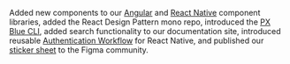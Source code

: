 Added new components to our [Angular](https://brightlayer-ui-components.github.io/angular) and [React Native](https://brightlayer-ui-components.github.io/react-native) component libraries, added the React Design Pattern mono repo, introduced the [PX Blue CLI](https://www.npmjs.com/package/@pxblue/cli), added search functionality to our documentation site, introduced reusable [Authentication Workflow](https://www.npmjs.com/package/@pxblue/react-native-auth-workflow) for React Native, and published our [sticker sheet](https://www.figma.com/community/file/852558784352181868) to the Figma community.
